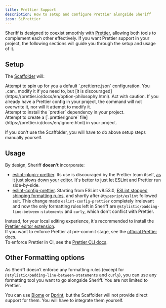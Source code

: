```yaml
---
title: Prettier Support
description: How to setup and configure Prettier alongside Sheriff
icon: SiPrettier
---
```


Sheriff is designed to coexist smoothly with [Prettier](https://prettier.io/), allowing both tools to complement each other effectively.
If you want Prettier support in your project, the following sections will guide you through the setup and usage of it.

## Setup

The [Scaffolder](/docs/cli-usage/scaffolder) will:

<div className="fd-steps">
  <div className="fd-step">
Attempt to spin up for you a default `.prettierrc.json` configuration. You _can_ modify it if you need to, but [it is discouraged](https://prettier.io/docs/en/option-philosophy.html). Act with caution. If you already have a Prettier config in your project, the command will not overwrite it, nor will it attempt to modify it.
  </div>
  <div className="fd-step">
Attempt to install the `prettier` dependency in your project.
  </div>
  <div className="fd-step">
Attempt to create a [`.prettierignore` file](https://prettier.io/docs/en/ignore.html) in your project.
  </div>
</div>

If you don't use the Scaffolder, you will have to do above setup steps manually yourself.

## Usage

By design, Sheriff **doesn't** incorporate:

- [eslint-plugin-prettier](https://github.com/prettier/eslint-plugin-prettier). Its use is discouraged by the Prettier team itself, [as it just slows down your editor](https://prettier.io/docs/en/integrating-with-linters.html#notes). It's better to just let ESLint and Prettier run side-by-side.
- [eslint-config-prettier](https://github.com/prettier/eslint-config-prettier). Starting from ESLint v8.53.0, [ESLint stopped shipping formatting rules](https://eslint.org/blog/2023/10/deprecating-formatting-rules/), and shortly after `@typesript/eslint` followed suit. This change made `eslint-config-prettier` completely irrelevant and now the only formatting rules left in Sheriff are `@stylistic/padding-line-between-statements` and `curly`, which don't conflict with Prettier.

Instead, for your local editing experience, it's recommended to install the [Prettier editor extension](https://prettier.io/docs/en/editors.html).<br />
If you want to enforce Prettier at pre-commit stage, see the [official Prettier docs](https://prettier.io/docs/en/precommit).<br />
To enforce Prettier in CI, see the [Prettier CLI docs](https://prettier.io/docs/en/cli.html).

## Other Formatting options

As Sheriff doesn’t enforce any formatting rules (except for `@stylistic/padding-line-between-statements` and `curly`), you can use any formatting tool you want to go alongside Sheriff. You are not limited to Prettier.

You can use [Biome](https://github.com/biomejs/biome) or [Dprint](https://github.com/dprint/dprint), but the Scaffolder will not provide direct support for them. You will have to integrate them yourself.
